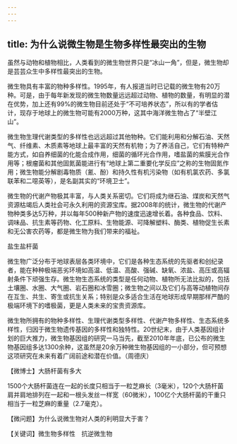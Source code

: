 ```yaml
---
---
---
```

title: 为什么说微生物是生物多样性最突出的生物
---




虽然与动物和植物相比，人类看到的微生物世界只是“冰山一角”，但是，微生物却是芸芸众生中多样性最突出的生物。

微生物具有丰富的物种多样性。1995年，有人报道当时已记载的微生物有20万种。可是，由于每年新发现的微生物数量远远超过动物、植物的数量，有明显的潜在优势，加上还有99%的微生物目前还处于“不可培养状态”，所以有的学者估计，现存于地球上的微生物可能有2000万种，这其中海洋微生物占了“半壁江山”。

微生物生理代谢类型的多样性也远远超过其他物种。它们能利用和分解石油、天然气、纤维素、木质素等地球上最丰富的天然有机物；为了养活自己，它们有特种产能方式，如自养细菌的化能合成作用，细菌的循环光合作用，嗜盐菌的紫膜光合作用等；根瘤菌和其他固氮菌能进行有“地球上第二重要化学反应”之称的生物固氮作用；微生物能分解剧毒物质（氰、酚）和持久性有机污染物（如有机氯农药、多氯联苯和二噁英等），是名副其实的“环境卫士”。

微生物的代谢产物极其丰富，与人类关系密切。它们将成为继石油、煤炭和天然气资源枯竭后人类社会可永久利用的资源宝库。据2008年的统计，微生物的代谢产物种类多达5万种，并以每年500种新产物的速度迅速增长着。各种食品、饮料、调味品、抗生素等药物、化工原料、生物能源、可降解塑料、酶类、植物促生长素和无公害农药等，都是微生物为我们带来的福祉。

盐生盐杆菌



微生物广泛分布于地球表层各类环境中，它们是各种生态系统的先驱者和创纪录者，能在种种极端恶劣环境如高温、低温、高酸、强碱、缺氧、浓盐、高压或高辐射条件下顽强生存。微生物生态系统的类型是任何动物、植物所无法比拟的，包括土壤圈、水圈、大气圈、岩石圈和冰雪圈；微生物之间以及它们与高等动植物间存在互生、共生、寄生或抗生关系；特别是众多适合生活在地球形成早期那样严酷的极端环境下的嗜极菌，更是人类未来的宝贵资源库。

微生物所拥有的物种多样性、生理代谢类型多样性、代谢产物多样性、生态系统多样性，归因于微生物遗传基因的多样性和独特性。20世纪末，由于人类基因组计划的巨大推力，微生物基因组的研究一马当先，截至2010年年底，已公布的微生物基因组多达1300余种，这虽然是20余万种微生物基因组的一小部分，但可预想这项研究在未来有着广阔前途和潜在价值。（周德庆）





【微博士】大肠杆菌有多大

1500个大肠杆菌连在一起的长度只相当于一粒芝麻长（3毫米），120个大肠杆菌肩并肩地排列在一起和一根头发丝一样宽（60微米），100亿个大肠杆菌的干重只相当于一粒芝麻的重量（2.7毫克）。

【微问题】为什么说微生物对人类的利明显大于害？

【关键词】微生物多样性　抗逆微生物